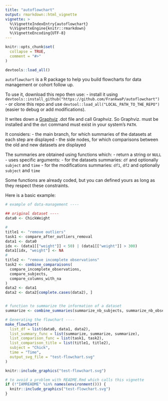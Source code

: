 ```yaml
---
title: "autoflowchart"
output: rmarkdown::html_vignette
vignette: >
  %\VignetteIndexEntry{autoflowchart}
  %\VignetteEngine{knitr::rmarkdown}
  %\VignetteEncoding{UTF-8}
---
```


```r
knitr::opts_chunk$set(
  collapse = TRUE,
  comment = "#>"
)
```

```r
devtools::load_all()
```


`autoflowchart` is a R package to help you build flowcharts for data management or cohort follow up.


To use it, download this repo then use:
- install it using `devtools::install_github("https://github.com/FrankwaP/autoflowchart")`
- or clone this repo and use `devtool::load_all("LOCAL_PATH_TO_THE_REPO")` (easier to debug or add modifications).

It writes down a [Graphviz](https://graphviz.org/) .dot file and call Graphviz.
So Graphviz. must be installed and the `dot` command must exist in your system's `PATH`.

It considers:
 - the main branch, for which summaries of the datasets at each step are displayed
 - the side nodes, for which comparisons between the old and new datasets are displayed

The summaries are obtained using functions which:
 - return a string or `NULL`
 - uses specific arguments:
   - for the datasets summaries: `df` and optionally `subject` and `time`
   - for the modifications summaries: `df1`, `df2` and optionally `subject` and `time`

Some functions are already coded, but you can defined yours as long as they respect these constraints.

Here is a basic example:


```r
# example of data-management ----

## original dataset ----
data0 <- ChickWeight

#
title1 <- "remove outliers"
task1 <- compare_after_outliers_removal
data1 <- data0
idx <- (data1[["weight"]] < 50) | (data1[["weight"]] > 300)
data1[idx, "weight"] <- NA
#
title2 <- "remove incomplete observations"
task2 <- combine_comparaisons(
  compare_incomplete_observations,
  compare_subjects,
  compare_columns_with_na
)
data2 <- data1
data2 <- data2[complete.cases(data2), ]


# function to summarize the information of a dataset
summarize <- combine_summaries(summarize_nb_subjects, summarize_nb_observations)

# Generating the flowchart ----
make_flowchart(
  list_df = list(data0, data1, data2),
  list_summary_func = list(summarize, summarize, summarize),
  list_comparison_func = list(task1, task2),
  list_comparison_title = list(title1, title2),
  subject = "Chick",
  time = "Time",
  output_svg_file = "test-flowchart.svg"
)
```

```r
knitr::include_graphics("test-flowchart.svg")
```

```r
# to avoid a problem with README.Rmd which calls this vignette
if (!"IAMREADME" %in% names(environment())) {
  knitr::include_graphics("test-flowchart.svg")
}
```

